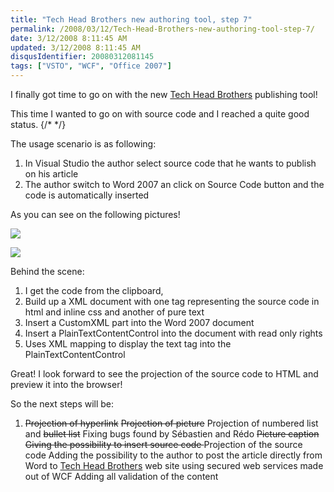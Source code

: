 ```yaml
---
title: "Tech Head Brothers new authoring tool, step 7"
permalink: /2008/03/12/Tech-Head-Brothers-new-authoring-tool-step-7/
date: 3/12/2008 8:11:45 AM
updated: 3/12/2008 8:11:45 AM
disqusIdentifier: 20080312081145
tags: ["VSTO", "WCF", "Office 2007"]
---
```

I finally got time to go on with the new [Tech Head Brothers](http://www.techheadbrothers.com/) publishing tool!

This time I wanted to go on with source code and I reached a quite good status.
{/* <!-- more --> */}

The usage scenario is as following:

1.  In Visual Studio the author select source code that he wants to publish on his article
2.  The author switch to Word 2007 an click on Source Code button and the code is automatically inserted 

As you can see on the following pictures!

![](http://farm3.static.flickr.com/2088/2327071967_28780de9c0_o.jpg)

![](http://farm3.static.flickr.com/2086/2327067069_1e37deaa06_o.jpg) 

 Behind the scene:

1.  I get the code from the clipboard, 
2.  Build up a XML document with one tag representing the source code in html and inline css and another of pure text
3.  Insert a CustomXML part into the Word 2007 document
4.  Insert a PlainTextContentControl into the document with read only rights
5.  Uses XML mapping to display the text tag into the PlainTextContentControl 

Great! I look forward to see the projection of the source code to HTML and preview it into the browser!

So the next steps will be:  

1.  <strike>Projection of hyperlink</strike>  <strike>Projection of picture</strike>  Projection of numbered list and <strike>bullet list</strike>  Fixing bugs found by Sébastien and Rédo  <strike>Picture caption</strike>  <strike>Giving the possibility to insert source code </strike> Projection of the source code  Adding the possibility to the author to post the article directly from Word to [Tech Head Brothers](http://www.techheadbrothers.com/) web site using secured web services made out of WCF Adding all validation of the content
